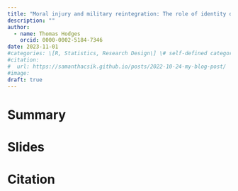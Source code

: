 ```yaml
---
title: "Moral injury and military reintegration: The role of identity dissonance in a survey of United States military veterans"
description: ""
author:
  - name: Thomas Hodges
    orcid: 0000-0002-5184-7346
date: 2023-11-01
#categories: \[R, Statistics, Research Design\] \# self-defined categories
#citation: 
#  url: https://samanthacsik.github.io/posts/2022-10-24-my-blog-post/ 
#image: 
draft: true
---
```


# Summary

# Slides

# Citation
